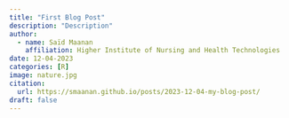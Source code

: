 ```yaml
---
title: "First Blog Post"
description: "Description"
author:
  - name: Saïd Maanan
    affiliation: Higher Institute of Nursing and Health Technologies
date: 12-04-2023
categories: [R] 
image: nature.jpg
citation: 
  url: https://smaanan.github.io/posts/2023-12-04-my-blog-post/ 
draft: false 
---
```


